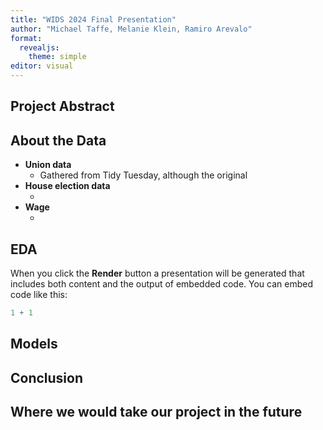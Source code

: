 ```yaml
---
title: "WIDS 2024 Final Presentation"
author: "Michael Taffe, Melanie Klein, Ramiro Arevalo"
format: 
  revealjs:
    theme: simple
editor: visual
---
```


## Project Abstract



## About the Data

* **Union data**
  * Gathered from Tidy Tuesday, although the original 
* **House election data**
  *
* **Wage**
  *

## EDA

When you click the **Render** button a presentation will be generated that includes both content and the output of embedded code. You can embed code like this:

```r
1 + 1
```

## Models

## Conclusion

## Where we would take our project in the future